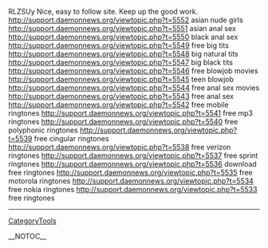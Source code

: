 RLZSUy Nice, easy to follow site. Keep up the good work. http://support.daemonnews.org/viewtopic.php?t=5552 asian nude girls
http://support.daemonnews.org/viewtopic.php?t=5551 asian anal sex
http://support.daemonnews.org/viewtopic.php?t=5550 black anal sex
http://support.daemonnews.org/viewtopic.php?t=5549 free big tits
http://support.daemonnews.org/viewtopic.php?t=5548 big natural tits
http://support.daemonnews.org/viewtopic.php?t=5547 big black tits
http://support.daemonnews.org/viewtopic.php?t=5546 free blowjob movies
http://support.daemonnews.org/viewtopic.php?t=5545 teen blowjob
http://support.daemonnews.org/viewtopic.php?t=5544 free anal sex movies
http://support.daemonnews.org/viewtopic.php?t=5543 free anal sex
http://support.daemonnews.org/viewtopic.php?t=5542 free mobile ringtones
http://support.daemonnews.org/viewtopic.php?t=5541 free mp3 ringtones
http://support.daemonnews.org/viewtopic.php?t=5540 free polyphonic ringtones
http://support.daemonnews.org/viewtopic.php?t=5539 free cingular ringtones
http://support.daemonnews.org/viewtopic.php?t=5538 free verizon ringtones
http://support.daemonnews.org/viewtopic.php?t=5537 free sprint ringtones
http://support.daemonnews.org/viewtopic.php?t=5536 download free ringtones
http://support.daemonnews.org/viewtopic.php?t=5535 free motorola ringtones
http://support.daemonnews.org/viewtopic.php?t=5534 free nokia ringtones
http://support.daemonnews.org/viewtopic.php?t=5533 free ringtones
----
[[CategoryTools]]

__NOTOC__